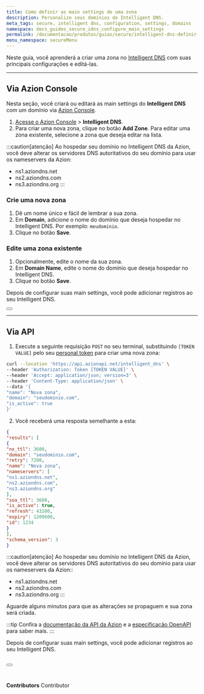 ```yaml
---
title: Como definir as main settings de uma zona
description: Personalize seus domínios do Intelligent DNS.
meta_tags: secure, intelligent dns, configuration, settings, domains
namespace: docs_guides_secure_idns_configure_main_settings
permalink: /documentacao/produtos/guias/secure/intelligent-dns-definir-main-settings/
menu_namespace: secureMenu
---
```



Neste guia, você aprenderá a criar uma zona no [Intelligent DNS](/pt-br/documentacao/produtos/intelligent-dns/) com suas principais configurações e editá-las.

---

## Via Azion Console

Nesta seção, você criará ou editará as main settings do **Intelligent DNS** com um domínio via [Azion Console](https://console.azion.com).

1. [Acesse o Azion Console](/pt-br/documentacao/produtos/guias/como-acessar-o-rtm/) > **Intelligent DNS**.
2. Para criar uma nova zona, clique no botão **Add Zone**. Para editar uma zona existente, selecione a zona que deseja editar na lista.

:::caution[atenção]
Ao hospedar seu domínio no Intelligent DNS da Azion, você deve alterar os servidores DNS autoritativos do seu domínio para usar os nameservers da Azion:

- ns1.aziondns.net
- ns2.aziondns.com
- ns3.aziondns.org
:::

### Crie uma nova zona

1. Dê um nome único e fácil de lembrar a sua zona.
2. Em **Domain**, adicione o nome do domínio que deseja hospedar no Intelligent DNS. Por exemplo: `meudominio`.
3. Clique no botão **Save**.

### Edite uma zona existente

1. Opcionalmente, edite o nome da sua zona.
2. Em **Domain Name**, edite o nome do domínio que deseja hospedar no Intelligent DNS.
3. Clique no botão **Save**.

Depois de configurar suas main settings, você pode adicionar registros ao seu Intelligent DNS.

<Button href="/pt-br/documentacao/produtos/guias/secure/adicionar-registros/" text="ir para o guia de adicionar registros" variant="secondary"></Button>

---

## Via API

1. Execute a seguinte requisição `POST` no seu terminal, substituindo `[TOKEN VALUE]` pelo seu [personal token](/pt-br/documentacao/produtos/guias/personal-tokens/) para criar uma nova zona:

```bash
curl --location 'https://api.azionapi.net/intelligent_dns' \
--header 'Authorization: Token [TOKEN VALUE]' \
--header 'Accept: application/json; version=3' \
--header 'Content-Type: application/json' \
--data '{
"name": "Nova zona",
"domain": "seudominio.com",
"is_active": true
}'
```

2. Você receberá uma resposta semelhante a esta:

```json 
{
"results": [
{
"nx_ttl": 3600,
"domain": "seudominio.com",
"retry": 7200,
"name": "Nova zona",
"nameservers": [
"ns1.aziondns.net",
"ns2.aziondns.com",
"ns3.aziondns.org"
],
"soa_ttl": 3600,
"is_active": true,
"refresh": 43200,
"expiry": 1209600,
"id": 1234
}
],
"schema_version": 3
}
```

:::caution[atenção]
Ao hospedar seu domínio no Intelligent DNS da Azion, você deve alterar os servidores DNS autoritativos do seu domínio para usar os nameservers da Azion::

- ns1.aziondns.net
- ns2.aziondns.com
- ns3.aziondns.org
:::

Aguarde alguns minutos para que as alterações se propaguem e sua zona será criada.

:::tip
Confira a [documentação da API da Azion](https://api.azion.com/) e a [especificação OpenAPI](https://github.com/aziontech/azionapi-openapi/) para saber mais.
::: 

Depois de configurar suas main settings, você pode adicionar registros ao seu Intelligent DNS.

<Button href="/pt-br/documentacao/produtos/guias/secure/adicionar-registros/" text="ir para o guia de adicionar registros" variant="secondary"></Button>
<br /><br />
---

**Contributors** <ContributorList>Contributor</ContributorList>

